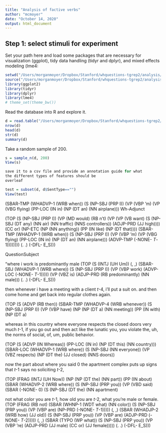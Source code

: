 ```yaml
---
title: "Analysis of factive verbs"
author: "mcmoyer"
date: "October 14, 2020"
output: html_document
---
```

  
## Step 1: select stimuli for experiment
  
Set your path here and load some packages that are necessary for visualization 
(ggplot), tidy data handling (tidyr and dplyr), and mixed effects modeling (lme4:
                                                                                                                                                               
```r
setwd("/Users/morganmoyer/Dropbox/Stanford/whquestions-tgrep2/analysis/")
source("/Users/morganmoyer/Dropbox/Stanford/whquestions-tgrep2/analysis/helpers.R")
library(ggplot2)
library(tidyr)
library(dplyr)
library(lme4)
# theme_set(theme_bw())
```

Read the database into R and explore it.
```r
d = read.table("/Users/morganmoyer/Dropbox/Stanford/whquestions-tgrep2/corpus/results/swbd.tab",sep="\t",header=T,quote="")
nrow(d)
head(d)
str(d)
summary(d)
```

Take a random sample of 200.
```r
s = sample_n(d, 200)
View(s)

save it to a csv file and provide an annotation guide for what 
the different types of features should be
overleaf

test = subset(d, d$SentType=="")
View(test)

```
(SBAR-TMP (WHADVP-1 (WRB when)) 
          (S  (NP-SBJ (PRP I)) 
              (VP (VBP 'm) (VP (VBG flying) 
                                (PP-LOC (IN in) (NP (DT an) (NN airplane)))
Wh-Adjunct

(TOP (S (NP-SBJ (PRP I)) 
        (VP (MD would) 
            (RB n't) 
            (VP (VP (VB want) 
                    (S (NP-SBJ (DT any) (NN air) (NN traffic) (NNS controllers)) 
                        (ADJP-PRD (JJ high)))) 
                    (CC or) 
                    (NP-ETC (NP (NN anything)) 
                            (PP (IN like) (NP (DT that)))) 
                    (SBAR-TMP (WHADVP-1 (WRB when)) (S (NP-SBJ (PRP I)) (VP (VBP 'm) (VP (VBG flying) (PP-LOC (IN in) (NP (DT an) (NN airplane))) (ADVP-TMP (-NONE- *T*-1)))))))) (. .) (-DFL- E_S)))



QuestionSubject

"where i work is predominantly male
(TOP (S (INTJ (UH Um)) 
    (, ,) 
    (SBAR-SBJ (WHADVP-1 (WRB where)) 
              (S (NP-SBJ (PRP I)) 
                  (VP (VBP work) (ADVP-LOC (-NONE- *T*-1))))) 
    (VP (VBZ is) (ADJP-PRD (RB predominantly) (NN male))) (. .) (-DFL- E_S)))
    
    
then whenever i have a meeting with a client *t*-4, i'll put a suit on. and then come home and get back into regular clothes again.

(TOP (S (ADVP (RB then)) 
    (SBAR-TMP (WHADVP-4 (WRB whenever)) 
              (S (NP-SBJ (PRP I)) (VP (VBP have) (NP (NP (DT a) (NN meeting)) (PP (IN with) (NP (DT a) 
              
whereas in this country where everyone respects the closed doors very much *t*-1, if you go out and then act like the lunatic you, you violate the, uh, the norms of social, of, um, public behavior.

(TOP (S (ADVP (IN Whereas)) 
        (PP-LOC (IN in) (NP (DT this) (NN country))) 
        (SBAR-LOC (WHADVP-1 (WRB where)) 
                  (S (NP-SBJ (NN everyone)) (VP (VBZ respects) (NP (DT the) (JJ closed) (NNS doors)) 


now the part about where you said 0 the apartment complex puts up signs that *t*-1 says no soliciting *t*-2,

(TOP (FRAG (INTJ (UH Now)) 
           (NP (NP (DT the) (NN part)) 
           (PP (IN about) (SBAR (WHADVP-2 (WRB where)) 
                                (S (NP-SBJ (PRP you)) 
                                    (VP (VBD said) (SBAR (-NONE- 0) (S (NP-SBJ (DT the) (NN apartment)
                                    
                                    
not what color you are *t*-1, how old you are *t*-2, what you're male or female.
(TOP (FRAG (RB not) 
          (SBAR (WHNP-1 (WDT what) (NN color)) 
                        (S (NP-SBJ (PRP you)) 
                          (VP (VBP are) 
                              (NP-PRD (-NONE- *T*-1))))) 
          (, ,) 
          (SBAR (WHADJP-2 (WRB how) (JJ old)) (S (NP-SBJ (PRP you)) (VP (VBP are) (ADJP-PRD (-NONE- *T*-2))))) 
          (, ,) 
          (SBAR (TYPO (WP what)) (S (NP-SBJ (PRP you)) (VP (VBP 're) (ADJP-PRD (JJ male) (CC or) (JJ female))))) (. .) (-DFL- E_S)))


